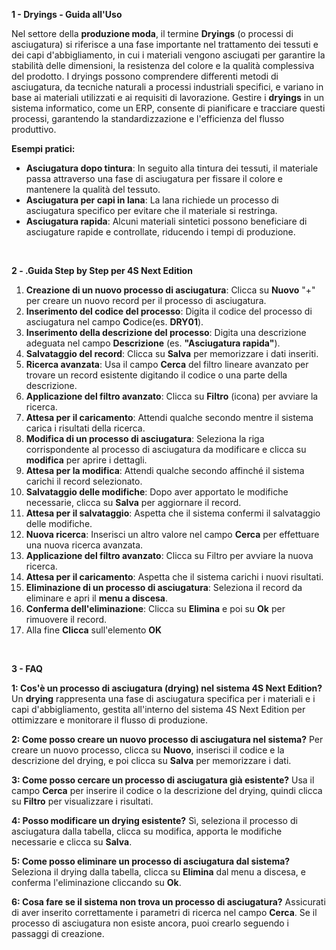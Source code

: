 **1 - Dryings - Guida all'Uso**

Nel settore della **produzione moda**, il termine **Dryings** (o processi di asciugatura) si riferisce a una fase importante nel trattamento dei tessuti e dei capi d'abbigliamento, in cui i materiali vengono asciugati per garantire la stabilità delle dimensioni, la resistenza del colore e la qualità complessiva del prodotto. I dryings possono comprendere differenti metodi di asciugatura, da tecniche naturali a processi industriali specifici, e variano in base ai materiali utilizzati e ai requisiti di lavorazione. Gestire i **dryings** in un sistema informatico, come un ERP, consente di pianificare e tracciare questi processi, garantendo la standardizzazione e l'efficienza del flusso produttivo.



**Esempi pratici:**

* **Asciugatura dopo tintura**: In seguito alla tintura dei tessuti, il materiale passa attraverso una fase di asciugatura per fissare il colore e mantenere la qualità del tessuto.
* **Asciugatura per capi in lana**: La lana richiede un processo di asciugatura specifico per evitare che il materiale si restringa.
* **Asciugatura rapida**: Alcuni materiali sintetici possono beneficiare di asciugature rapide e controllate, riducendo i tempi di produzione.

 

**2 - .Guida Step by Step per 4S Next Edition**

1. **Creazione di un nuovo processo di asciugatura**: Clicca su **Nuovo** "+" per creare un nuovo record per il processo di asciugatura.
2. **Inserimento del codice del processo**: Digita il codice del processo di asciugatura nel campo **C**odice(es. **DRY01**).
3. **Inserimento della descrizione del processo**: Digita una descrizione adeguata nel campo **Descrizione** (es. **"Asciugatura rapida"**).
4. **Salvataggio del record**: Clicca su **Salva** per memorizzare i dati inseriti.
5. **Ricerca avanzata**: Usa il campo **Cerca** del filtro lineare avanzato per trovare un record esistente digitando il codice o una parte della descrizione.
6. **Applicazione del filtro avanzato**: Clicca su **Filtro** (icona) per avviare la ricerca.
7. **Attesa per il caricamento**: Attendi qualche secondo mentre il sistema carica i risultati della ricerca.
8. **Modifica di un processo di asciugatura**: Seleziona la riga corrispondente al processo di asciugatura da modificare e clicca su **modifica** per aprire i dettagli.
9. **Attesa per la modifica**: Attendi qualche secondo affinché il sistema carichi il record selezionato.
10. **Salvataggio delle modifiche**: Dopo aver apportato le modifiche necessarie, clicca su **Salva** per aggiornare il record.
11. **Attesa per il salvataggio**: Aspetta che il sistema confermi il salvataggio delle modifiche.
12. **Nuova ricerca**: Inserisci un altro valore nel campo **Cerca** per effettuare una nuova ricerca avanzata.
13. **Applicazione del filtro avanzato**: Clicca su Filtro per avviare la nuova ricerca.
14. **Attesa per il caricamento**: Aspetta che il sistema carichi i nuovi risultati.
15. **Eliminazione di un processo di asciugatura**: Seleziona il record da eliminare e apri il **menu a discesa**.
16. **Conferma dell'eliminazione**: Clicca su **Elimina** e poi su **Ok** per rimuovere il record.
17. Alla fine **Clicca** sull'elemento **OK**

 

**3 - FAQ**

**1: Cos'è un processo di asciugatura (drying) nel sistema 4S Next Edition?** Un **drying** rappresenta una fase di asciugatura specifica per i materiali e i capi d'abbigliamento, gestita all'interno del sistema 4S Next Edition per ottimizzare e monitorare il flusso di produzione.

**2: Come posso creare un nuovo processo di asciugatura nel sistema?** Per creare un nuovo processo, clicca su **Nuovo**, inserisci il codice e la descrizione del drying, e poi clicca su **Salva** per memorizzare i dati.

**3: Come posso cercare un processo di asciugatura già esistente?** Usa il campo **Cerca** per inserire il codice o la descrizione del drying, quindi clicca su **Filtro** per visualizzare i risultati.

**4: Posso modificare un drying esistente?** Sì, seleziona il processo di asciugatura dalla tabella, clicca su modifica, apporta le modifiche necessarie e clicca su **Salva**.

**5: Come posso eliminare un processo di asciugatura dal sistema?**  Seleziona il drying dalla tabella, clicca su **Elimina** dal menu a discesa, e conferma l'eliminazione cliccando su **Ok**.

**6: Cosa fare se il sistema non trova un processo di asciugatura?** Assicurati di aver inserito correttamente i parametri di ricerca nel campo **Cerca**. Se il processo di asciugatura non esiste ancora, puoi crearlo seguendo i passaggi di creazione.